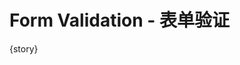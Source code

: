 
<Meta
  title="FluentForm/Advanced"
  component={meta.component}
  decorators={meta.decorators}
  argTypes={meta.argTypes}
  parameters={meta.parameters} />

# Form Validation - 表单验证

<Canvas withToolbar mdxSource={source}>
  <Story name="Form Validation">{story}</Story>
</Canvas>

<ArgsTable of={FluentFormComponent} />
